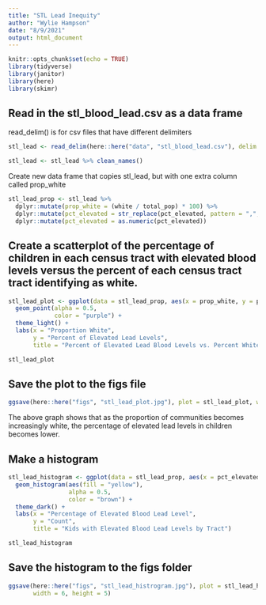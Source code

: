 ```yaml
---
title: "STL Lead Inequity"
author: "Wylie Hampson"
date: "8/9/2021"
output: html_document
---
```


```r
knitr::opts_chunk$set(echo = TRUE)
library(tidyverse)
library(janitor)
library(here)
library(skimr)
```

## Read in the stl_blood_lead.csv as a data frame

read_delim() is for csv files that have different delimiters

```r
stl_lead <- read_delim(here::here("data", "stl_blood_lead.csv"), delim = ";")

stl_lead <- stl_lead %>% clean_names()

```

Create new data frame that copies stl_lead, but with one extra column called prop_white

```r
stl_lead_prop <- stl_lead %>% 
  dplyr::mutate(prop_white = (white / total_pop) * 100) %>% 
  dplyr::mutate(pct_elevated = str_replace(pct_elevated, pattern = ",", replace = ".")) %>% 
  dplyr::mutate(pct_elevated = as.numeric(pct_elevated))

```

## Create a scatterplot of the percentage of children in each census tract with elevated blood levels versus the percent of each census tract tract identifying as white.

```r
stl_lead_plot <- ggplot(data = stl_lead_prop, aes(x = prop_white, y = pct_elevated)) +
  geom_point(alpha = 0.5,
             color = "purple") +
  theme_light() +
  labs(x = "Proportion White",
       y = "Percent of Elevated Lead Levels",
       title = "Percent of Elevated Lead Blood Levels vs. Percent White")

stl_lead_plot
```

## Save the plot to the figs file

```r
ggsave(here::here("figs", "stl_lead_plot.jpg"), plot = stl_lead_plot, width = 6, height = 5)
```

The above graph shows that as the proportion of communities becomes increasingly white, the percentage of elevated lead levels in children becomes lower.

## Make a histogram

```r
stl_lead_histogram <- ggplot(data = stl_lead_prop, aes(x = pct_elevated)) +
  geom_histogram(aes(fill = "yellow"),
                 alpha = 0.5,
                 color = "brown") +
  theme_dark() +
  labs(x = "Percentage of Elevated Blood Lead Level",
       y = "Count",
       title = "Kids with Elevated Blood Lead Levels by Tract")

stl_lead_histogram
```

## Save the histogram to the figs folder

```r
ggsave(here::here("figs", "stl_lead_histrogram.jpg"), plot = stl_lead_histogram,
       width = 6, height = 5)
```

